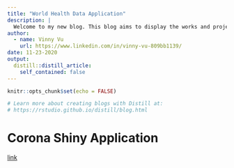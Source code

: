 ```yaml
---
title: "World Health Data Application"
description: |
  Welcome to my new blog. This blog aims to display the works and projects I have undertaken through my post graduate studies and personal projects
author:
  - name: Vinny Vu 
    url: https://www.linkedin.com/in/vinny-vu-809bb1139/
date: 11-23-2020
output:
  distill::distill_article:
    self_contained: false
---
```


```r
knitr::opts_chunk$set(echo = FALSE)

# Learn more about creating blogs with Distill at:
# https://rstudio.github.io/distill/blog.html

```

# Corona Shiny Application 


[link](https://vinny-vu.shinyapps.io/coronavirus-shiny-app/)